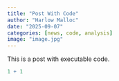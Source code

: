 ```yaml
---
title: "Post With Code"
author: "Harlow Malloc"
date: "2025-09-07"
categories: [news, code, analysis]
image: "image.jpg"
---
```


This is a post with executable code.

```r
1 + 1
```
